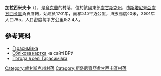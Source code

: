 {{coord|48|47|35|N|39|41|48|E|scale:100000|display=title}}

'''加拉西米夫卡'''（{{lang-uk|Гарасимівка}}），是[[烏克蘭|烏克蘭]]的村落，位於該國東部[[盧甘斯克州|盧甘斯克州]]，由[[斯塔尼齊亞盧甘西卡區|斯塔尼齊亞盧甘西卡區]]負責管轄，始建於1761年，面積5.15平方公里，海拔高度60米，2001年人口785，人口密度每平方公里152.4人。

==參考資料==
* [http://w1.c1.rada.gov.ua/pls/z7502/A005?rdat1=03.11.2012&rf7571=18683 Гарасимівка]{{dead link|date=2017年11月 |bot=InternetArchiveBot |fix-attempted=yes }}
* [http://w1.c1.rada.gov.ua/pls/z7503/A005?rdat1=09.05.2015&rf7571=18683 Облікова картка] на сайті ВРУ
* [http://weather.in.ua/ua/lyganskaja/4947 Погода в селі Гарасимівка]{{Wayback|url=http://weather.in.ua/ua/lyganskaja/4947 |date=20160305194955 }}

{{DEFAULTSORT:Гарасимівка}}
[[Category:盧甘斯克州村落|Category:盧甘斯克州村落]]
[[Category:斯塔尼齊亞盧甘西卡區村落|Category:斯塔尼齊亞盧甘西卡區村落]]


{{Luhansk-geo-stub}}